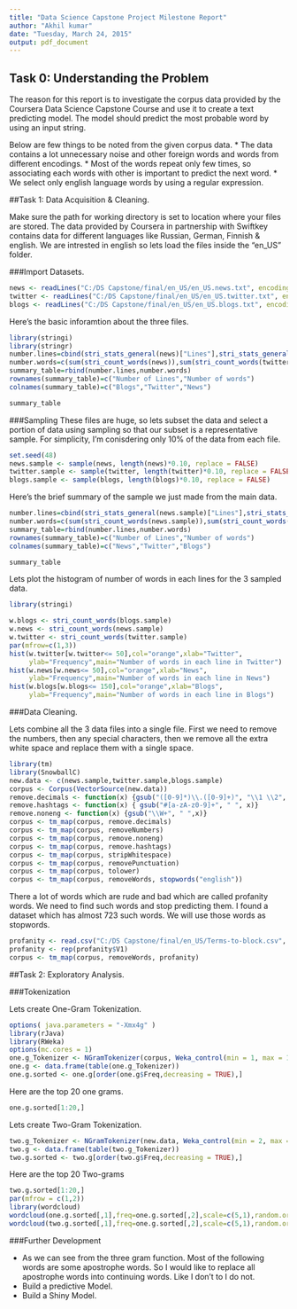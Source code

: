 ```yaml
---
title: "Data Science Capstone Project Milestone Report"
author: "Akhil kumar"
date: "Tuesday, March 24, 2015"
output: pdf_document
---
```


## Task 0: Understanding the Problem


The reason for this report is to investigate the corpus data provided by the Coursera Data Science Capstone Course and use it to create a text predicting model. The model should predict the most probable word by using an input string.

Below are few things to be noted from the given corpus data. * The data contains a lot unnecessary noise and other foreign words and words from different encodings. * Most of the words repeat only few times, so associating each words with other is important to predict the next word. * We select only english language words by using a regular expression.

##Task 1: Data Acquisition & Cleaning.

Make sure the path for working directory is set to location where your files are stored. The data provided by Coursera in partnership with Swiftkey contains data for different languages like Russian, German, Finnish & english. We are intrested in english so lets load the files inside the “en_US” folder.

###Import Datasets.
```r
news <- readLines("C:/DS Capstone/final/en_US/en_US.news.txt", encoding = "UTF-8")
twitter <- readLines("C:/DS Capstone/final/en_US/en_US.twitter.txt", encoding = "UTF-8")
blogs <- readLines("C:/DS Capstone/final/en_US/en_US.blogs.txt", encoding = "UTF-8")
```

Here's the basic inforamtion about the three files.
```r
library(stringi)
library(stringr)
number.lines=cbind(stri_stats_general(news)["Lines"],stri_stats_general(twitter)["Lines"],stri_stats_general(blogs)["Lines"])
number.words=c(sum(stri_count_words(news)),sum(stri_count_words(twitter)),sum(stri_count_words(blogs)))
summary_table=rbind(number.lines,number.words)
rownames(summary_table)=c("Number of Lines","Number of words")
colnames(summary_table)=c("Blogs","Twitter","News")
```
```r
summary_table
```
###Sampling
These files are huge, so lets subset the data and select a portion of data using sampling so that our subset is a representative sample. For simplicity, I'm conisdering only 10% of the data from each file.
```r
set.seed(48)
news.sample <- sample(news, length(news)*0.10, replace = FALSE)
twitter.sample <- sample(twitter, length(twitter)*0.10, replace = FALSE)
blogs.sample <- sample(blogs, length(blogs)*0.10, replace = FALSE)
```

Here's the brief summary of the sample we just made from the main data.
```r
number.lines=cbind(stri_stats_general(news.sample)["Lines"],stri_stats_general(twitter.sample)["Lines"],stri_stats_general(blogs.sample)["Lines"])
number.words=c(sum(stri_count_words(news.sample)),sum(stri_count_words(twitter.sample)),sum(stri_count_words(blogs.sample)))
summary_table=rbind(number.lines,number.words)
rownames(summary_table)=c("Number of Lines","Number of words")
colnames(summary_table)=c("News","Twitter","Blogs")
```
```r
summary_table
```
 Lets plot the histogram of number of words in each lines for the 3 sampled data.
 
```r
library(stringi)

w.blogs <- stri_count_words(blogs.sample)
w.news <- stri_count_words(news.sample)
w.twitter <- stri_count_words(twitter.sample)
par(mfrow=c(1,3))
hist(w.twitter[w.twitter<= 50],col="orange",xlab="Twitter",
     ylab="Frequency",main="Number of words in each line in Twitter")
hist(w.news[w.news<= 50],col="orange",xlab="News",
     ylab="Frequency",main="Number of words in each line in News")
hist(w.blogs[w.blogs<= 150],col="orange",xlab="Blogs",
     ylab="Frequency",main="Number of words in each line in Blogs")
```

###Data Cleaning.

Lets combine all the 3 data files into a single file. First we need to remove the numbers, then any special characters, then we remove all the extra white space and replace them with a single space.
```r
library(tm)
library(SnowballC)
new.data <- c(news.sample,twitter.sample,blogs.sample)
corpus <- Corpus(VectorSource(new.data))
remove.decimals <- function(x) {gsub("([0-9]*)\\.([0-9]+)", "\\1 \\2", x)}
remove.hashtags <- function(x) { gsub("#[a-zA-z0-9]+", " ", x)}
remove.noneng <- function(x) {gsub("\\W+", " ",x)}
corpus <- tm_map(corpus, remove.decimals)
corpus <- tm_map(corpus, removeNumbers)
corpus <- tm_map(corpus, remove.noneng)
corpus <- tm_map(corpus, remove.hashtags)
corpus <- tm_map(corpus, stripWhitespace)
corpus <- tm_map(corpus, removePunctuation)
corpus <- tm_map(corpus, tolower)
corpus <- tm_map(corpus, removeWords, stopwords("english"))
```

There a lot of words which are rude and bad which are called profanity words. We need to find such words and stop predicting them. I found a dataset which has almost 723 such words. We will use those words as stopwords.
```r
profanity <- read.csv("C:/DS Capstone/final/en_US/Terms-to-block.csv", header = F)
profanity <- rep(profanity$V1)
corpus <- tm_map(corpus, removeWords, profanity)

```

##Task 2: Exploratory Analysis.

###Tokenization

Lets create One-Gram Tokenization.

```r


options( java.parameters = "-Xmx4g" )
library(rJava)
library(RWeka)
options(mc.cores = 1)
one.g_Tokenizer <- NGramTokenizer(corpus, Weka_control(min = 1, max = 1))
one.g <- data.frame(table(one.g_Tokenizer))
one.g.sorted <- one.g[order(one.g$Freq,decreasing = TRUE),]
```
Here are the top 20 one grams.
```r
one.g.sorted[1:20,]
```
Lets create Two-Gram Tokenization.
```r
two.g_Tokenizer <- NGramTokenizer(new.data, Weka_control(min = 2, max = 2))
two.g <- data.frame(table(two.g_Tokenizer))
two.g.sorted <- two.g[order(two.g$Freq,decreasing = TRUE),]
```
Here are the top 20 Two-grams
```r
two.g.sorted[1:20,]
par(mfrow = c(1,2))
library(wordcloud)
wordcloud(one.g.sorted[,1],freq=one.g.sorted[,2],scale=c(5,1),random.order=F,rot.per=0.5,min.freq=100,colors=brewer.pal(8,"Dark2"))
wordcloud(two.g.sorted[,1],freq=one.g.sorted[,2],scale=c(5,1),random.order=F,rot.per=0.5,min.freq=100,colors=brewer.pal(8,"Dark2"))
```




###Further Development

- As we can see from the three gram function. Most of the following words are some apostrophe words. So I would like to replace all apostrophe words into continuing words. Like I don't to I do not. 
- Build a predictive Model.
- Build a Shiny Model.
